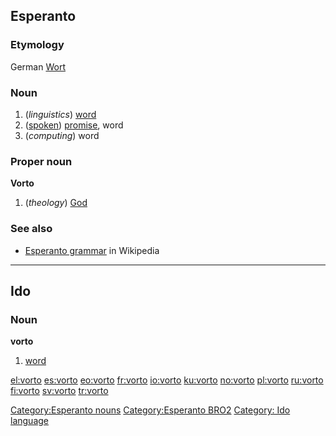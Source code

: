 ==Esperanto==
===Etymology===
German [[Wort]]
===Noun===
{{eo-noun}}
#(''linguistics'') [[word]]
#([[spoken]]) [[promise]], word
#(''computing'') word

===Proper noun===
'''Vorto'''

#(''theology'') [[God]]

===See also===
*[[w:Esperanto grammar|Esperanto grammar]] in Wikipedia

[[Category:Esperanto nouns]]
[[Category:Esperanto BRO2]]

----

==Ido==
===Noun===
'''vorto'''

#[[word]]

[[Category: Ido language]]

[[el:vorto]]
[[es:vorto]]
[[eo:vorto]]
[[fr:vorto]]
[[io:vorto]]
[[ku:vorto]]
[[no:vorto]]
[[pl:vorto]]
[[ru:vorto]]
[[fi:vorto]]
[[sv:vorto]]
[[tr:vorto]]